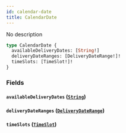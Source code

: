 ```yaml
---
id: calendar-date
title: CalendarDate
---
```


No description

```graphql
type CalendarDate {
  availableDeliveryDates: [String!]
  deliveryDateRanges: [DeliveryDateRange!]!
  timeSlots: [TimeSlot!]!
}
```

### Fields

#### `availableDeliveryDates` ([`String`](/docs/schema/scalars/string))

#### `deliveryDateRanges` ([`DeliveryDateRange`](/docs/schema/objects/delivery-date-range))

#### `timeSlots` ([`TimeSlot`](/docs/schema/objects/time-slot))
